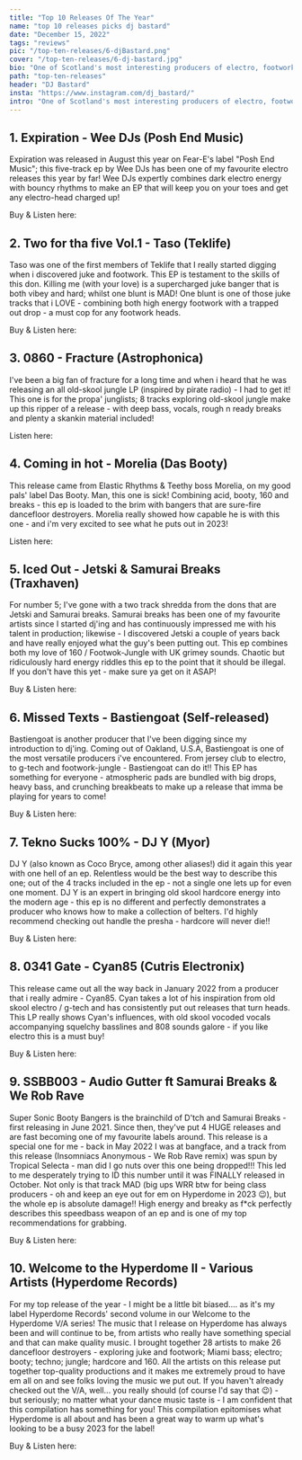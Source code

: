 ---
title: "Top 10 Releases Of The Year"
name: "top 10 releases picks dj bastard"
date: "December 15, 2022"
tags: "reviews"
pic: "/top-ten-releases/6-djBastard.png"
cover: "/top-ten-releases/6-dj-bastard.jpg"
bio: "One of Scotland's most interesting producers of electro, footwork, speed baile and beyond, DJ Bastard shares his 10 favourite releases of the year"
path: "top-ten-releases"
header: "DJ Bastard"
insta: "https://www.instagram.com/dj_bastard/"
intro: "One of Scotland's most interesting producers of electro, footwork, speed baile and beyond, DJ Bastard shares his 10 favourite releases of the year ordered by his preference from 1 to 10."
---

## 1. Expiration - Wee DJs (Posh End Music)

<div className="row display-flex align-items-center">
<div className="col clubGuide">
<Picture src="/top-ten-releases/djbastard/1.jpg" alt="Expiration - Wee DJs (Posh End Music) " size={1200} />
</div>
<div className="col clubGuide">

Expiration was released in August this year on Fear-E's label "Posh End Music"; this five-track ep by Wee DJs has been one of my favourite electro releases this year by far! Wee DJs expertly combines dark electro energy with bouncy rhythms to make an EP that will keep you on your toes and get any electro-head charged up!

Buy & Listen here: <HoverLink url="fear-e.bandcamp.com/album/expiration" name="Bandcamp" external />

</div>
</div>

## 2. Two for tha five Vol.1 - Taso (Teklife)

<div className="row display-flex align-items-center">
<div className="col clubGuide">
<Picture src="/top-ten-releases/djbastard/2.jpg" alt="Two for tha five Vol.1 - Taso (Teklife) cover art" size={1200} />
</div>
<div className="col clubGuide">

Taso was one of the first members of Teklife that I really started digging when i discovered juke and footwork. This EP is testament to the skills of this don. Killing me (with your love) is a supercharged juke banger that is both vibey and hard; whilst one blunt is MAD! One blunt is one of those juke tracks that i LOVE - combining both high energy footwork with a trapped out drop - a must cop for any footwork heads.

Buy & Listen here: <HoverLink url="tasoteklife.bandcamp.com/album/two-for-tha-five-vol-1" name="BandCamp" external />

</div>
</div>

## 3. 0860 - Fracture (Astrophonica)

<div className="row display-flex align-items-center">
<div className="col clubGuide">
<Picture src="/top-ten-releases/djbastard/3.jpg" alt="0860 - Fracture (Astrophonica) " size={1200} />
</div>
<div className="col clubGuide">

I've been a big fan of fracture for a long time and when i heard that he was releasing an all old-skool jungle LP (inspired by pirate radio) - I had to get it! This one is for the propa' junglists; 8 tracks exploring old-skool jungle make up this ripper of a release - with deep bass, vocals, rough n ready breaks and plenty a skankin material included!

Listen here: <HoverLink url="soundcloud.com/astrophonica/fracture-0860-mixtape" name="SoundCloud" external />

</div>
</div>

## 4. Coming in hot - Morelia (Das Booty)

<div className="row display-flex align-items-center">
<div className="col clubGuide">
<Picture src="/top-ten-releases/djbastard/4.jpg" alt="Coming in hot - Morelia (Das Booty)" size={1200} />
</div>
<div className="col clubGuide">

This release came from Elastic Rhythms & Teethy boss Morelia, on my good pals' label Das Booty. Man, this one is sick! Combining acid, booty, 160 and breaks - this ep is loaded to the brim with bangers that are sure-fire dancefloor destroyers. Morelia really showed how capable he is with this one - and i'm very excited to see what he puts out in 2023!

Listen here: <HoverLink url="soundcloud.com/gimmeabreakrecords/premiere-morelia-coming-in-hot-das-booty" name="SoundCloud" external />

</div>
</div>

## 5. Iced Out - Jetski & Samurai Breaks (Traxhaven)

<div className="row display-flex align-items-center">
<div className="col clubGuide">
<Picture src="/top-ten-releases/djbastard/5.jpg" alt="Iced Out - Jetski & Samurai Breaks (Traxhaven)" size={1200} />
</div>
<div className="col clubGuide">

For number 5; I've gone with a two track shredda from the dons that are Jetski and Samurai breaks. Samurai breaks has been one of my favourite artists since I started dj'ing and has continuously impressed me with his talent in production; likewise - I discovered Jetski a couple of years back and have really enjoyed what the guy's been putting out. This ep combines both my love of 160 / Footwok-Jungle with UK grimey sounds. Chaotic but ridiculously hard energy riddles this ep to the point that it should be illegal. If you don't have this yet - make sure ya get on it ASAP!

Buy & Listen here: <HoverLink url="traxhaven.bandcamp.com/album/jetski-samurai-breaks-iced-out?from=hp" name="Bandcamp" external />

</div>
</div>

## 6. Missed Texts - Bastiengoat (Self-released)

<div className="row display-flex align-items-center">
<div className="col clubGuide">
<Picture src="/top-ten-releases/djbastard/6.jpg" alt="Missed Texts - Bastiengoat (Self-released)" size={1200} />
</div>
<div className="col clubGuide">

Bastiengoat is another producer that I've been digging since my introduction to dj'ing. Coming out of Oakland, U.S.A, Bastiengoat is one of the most versatile producers i've encountered. From jersey club to electro, to g-tech and footwork-jungle - Bastiengoat can do it!! This EP has something for everyone - atmospheric pads are bundled with big drops, heavy bass, and crunching breakbeats to make up a release that imma be playing for years to come!

Buy & Listen here: <HoverLink url="bastiengoat.bandcamp.com/album/missed-texts" name="Bandcamp" external />

</div>
</div>

## 7. Tekno Sucks 100% - DJ Y (Myor)

<div className="row display-flex align-items-center">
<div className="col clubGuide">
<Picture src="/top-ten-releases/djbastard/7.jpg" alt="Tekno Sucks 100% - DJ Y (Myor)" size={1200} />
</div>
<div className="col clubGuide">

DJ Y (also known as Coco Bryce, among other aliases!) did it again this year with one hell of an ep. Relentless would be the best way to describe this one; out of the 4 tracks included in the ep - not a single one lets up for even one moment. DJ Y is an expert in bringing old skool hardcore energy into the modern age - this ep is no different and perfectly demonstrates a producer who knows how to make a collection of belters. I'd highly recommend checking out handle the presha - hardcore will never die!!

Buy & Listen here: <HoverLink url="myor.bandcamp.com/album/tekno-sucks-100-dj-y" name="Bandcamp" external />

</div>
</div>

## 8. 0341 Gate - Cyan85 (Cutris Electronix)

<div className="row display-flex align-items-center">
<div className="col clubGuide">
<Picture src="/top-ten-releases/djbastard/8.jpg" alt="0341 Gate - Cyan85 (Cutris Electronix)" size={1200} />
</div>
<div className="col clubGuide">

This release came out all the way back in January 2022 from a producer that i really admire - Cyan85. Cyan takes a lot of his inspiration from old skool electro / g-tech and has consistently put out releases that turn heads. This LP really shows Cyan's influences, with old skool vocoded vocals accompanying squelchy basslines and 808 sounds galore - if you like electro this is a must buy!

Buy & Listen here: <HoverLink url="curtiselectronix.bandcamp.com/album/0341-gate" name="Bandcamp" external />

</div>
</div>

## 9. SSBB003 - Audio Gutter ft Samurai Breaks & We Rob Rave

<div className="row display-flex align-items-center">
<div className="col clubGuide">
<Picture src="/top-ten-releases/djbastard/9.jpg" alt="SSBB003 - Audio Gutter ft Samurai Breaks & We Rob Rave" size={1200} />
</div>
<div className="col clubGuide">

Super Sonic Booty Bangers is the brainchild of D'tch and Samurai Breaks - first releasing in June 2021. Since then, they've put 4 HUGE releases and are fast becoming one of my favourite labels around. This release is a special one for me - back in May 2022 I was at bangface, and a track from this release (Insomniacs Anonymous - We Rob Rave remix) was spun by Tropical Selecta - man did I go nuts over this one being dropped!!! This led to me desperately trying to ID this number until it was FINALLY released in October. Not only is that track MAD (big ups WRR btw for being class producers - oh and keep an eye out for em on Hyperdome in 2023 😉), but the whole ep is absolute damage!! High energy and breaky as f\*ck perfectly describes this speedbass weapon of an ep and is one of my top recommendations for grabbing.

Buy & Listen here: <HoverLink url="supersonicbootybangers.bandcamp.com/album/ssbb003" name="BandCamp" external />

</div>
</div>

## 10. Welcome to the Hyperdome II - Various Artists (Hyperdome Records)

<div className="row display-flex align-items-center">
<div className="col clubGuide">
<Picture src="/top-ten-releases/djbastard/10.jpg" alt="Welcome to the Hyperdome II - Various Artists (Hyperdome Records)" size={1200} />
</div>
<div className="col clubGuide">

For my top release of the year - I might be a little bit biased.... as it's my label Hyperdome Records' second volume in our Welcome to the Hyperdome V/A series! The music that I release on Hyperdome has always been and will continue to be, from artists who really have something special and that can make quality music. I brought together 28 artists to make 26 dancefloor destroyers - exploring juke and footwork; Miami bass; electro; booty; techno; jungle; hardcore and 160. All the artists on this release put together top-quality productions and it makes me extremely proud to have em all on and see folks loving the music we put out. If you haven't already checked out the V/A, well... you really should (of course I'd say that 😉) - but seriously; no matter what your dance music taste is - I am confident that this compilation has something for you! This compilation epitomises what Hyperdome is all about and has been a great way to warm up what's looking to be a busy 2023 for the label!

Buy & Listen here: <HoverLink url="hyperdomerecords.bandcamp.com/album/hyprecs-010-welcome-to-the-hyperdome-ii" name="BandCamp" external />

</div>
</div>
